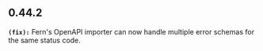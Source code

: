 ## 0.44.2
**`(fix):`** Fern's OpenAPI importer can now handle multiple error schemas for the
same status code.


